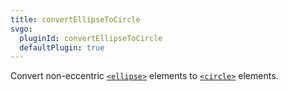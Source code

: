 ```yaml
---
title: convertEllipseToCircle
svgo:
  pluginId: convertEllipseToCircle
  defaultPlugin: true
---
```


Convert non-eccentric [`<ellipse>`](https://developer.mozilla.org/en-US/docs/Web/SVG/Element/ellipse) elements to [`<circle>`](https://developer.mozilla.org/en-US/docs/Web/SVG/Element/circle) elements.
